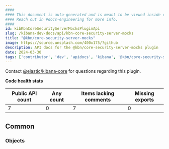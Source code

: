 ```yaml
---
####
#### This document is auto-generated and is meant to be viewed inside our experimental, new docs system.
#### Reach out in #docs-engineering for more info.
####
id: kibKbnCoreSecurityServerMocksPluginApi
slug: /kibana-dev-docs/api/kbn-core-security-server-mocks
title: "@kbn/core-security-server-mocks"
image: https://source.unsplash.com/400x175/?github
description: API docs for the @kbn/core-security-server-mocks plugin
date: 2024-03-30
tags: ['contributor', 'dev', 'apidocs', 'kibana', '@kbn/core-security-server-mocks']
---
```




Contact [@elastic/kibana-core](https://github.com/orgs/elastic/teams/kibana-core) for questions regarding this plugin.

**Code health stats**

| Public API count  | Any count | Items lacking comments | Missing exports |
|-------------------|-----------|------------------------|-----------------|
| 7 | 0 | 7 | 0 |

## Common

### Objects
<DocDefinitionList data={kbnCoreSecurityServerMocksObj.common.objects}/>


